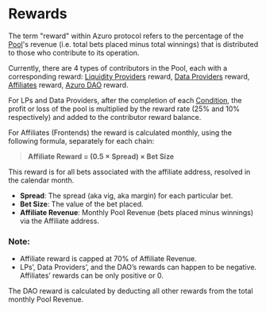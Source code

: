 
# Rewards


The term "reward" within Azuro protocol refers to the percentage of the [Pool](/concepts/protocol/pools)'s revenue (i.e. total bets placed minus total winnings) that is distributed to those who contribute to its operation.

Currently, there are 4 types of contributors in the Pool, each with a corresponding reward: [Liquidity Providers](/contracts/lp) reward, [Data Providers](/concepts/basic/data-providers) reward, [Affiliates](/concepts/basic/affiliates) reward, [Azuro DAO](/concepts/azuro-dao/overview) reward.

For LPs and Data Providers, after the completion of each [Condition](/concepts/protocol/conditions), the profit or loss of the pool is multiplied by the reward rate (25% and 10% respectively) and added to the contributor reward balance.

For Affiliates (Frontends) the reward is calculated monthly, using the following formula, separately for each chain:

> **Affiliate Reward = (0.5 × Spread) × Bet Size**

This reward is for all bets associated with the affiliate address, resolved in the calendar month.

- **Spread**: The spread (aka vig, aka margin) for each particular bet.
- **Bet Size**: The value of the bet placed.
- **Affiliate Revenue**: Monthly Pool Revenue (bets placed minus winnings) via the Affiliate address.

### Note:

- Affiliate reward is capped at 70% of Affiliate Revenue.
- LPs’, Data Providers’, and the DAO’s rewards can happen to be negative. Affiliates’ rewards can be only positive or 0.

The DAO reward is calculated by deducting all other rewards from the total monthly Pool Revenue.